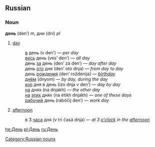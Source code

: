 ==Russian==
===Noun===
'''день''' (den’) ''m'', дни (dni) ''pl''

# [[day]]
#:[[в]] день (v den’) — ''per day''
#:[[весь]] день (ves’ den’) — ''all day''
#:день [[за]] день (den’ zá den’) — ''day after day''
#:день [[от|ото]] дня (den’ oto dnja) — ''from day to day''
#:день [[рождение|рождения]] (den’ roždénija) — ''[[birthday]]''
#:[[днем|днём]] (dnyom) — ''by day, during the day''
#:[[из|изо]] дня в день (izo dnja v den’) — ''day by day''
#:[[на]] днях (na dnjakh) — ''the other day''
#:[[на]] [[этот|этих]] днях (na étikh dnjakh) — ''one of these days''
#:[[рабочий]] день (rabóčij den’) — ''work day''
# [[afternoon]]
#:в 3 [[час|часа]] дня (v tri časá dnja) — ''at 3 [[o'clock]] in the [[afternoon]]''

[[he:День]]
[[pl:День]]
[[ru:День]]
[[Category:Russian nouns]]